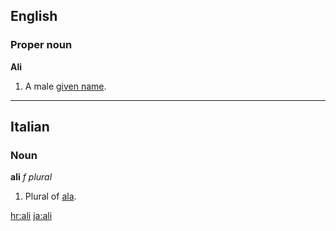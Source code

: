 ==English==
===Proper noun===
'''Ali'''

#A male [[given name]].

----
==Italian==
===Noun===
'''ali''' ''f plural''

#Plural of [[ala]].

[[hr:ali]]
[[ja:ali]]